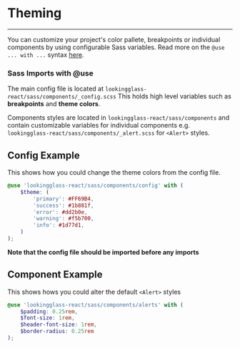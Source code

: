 
<Meta title="Introduction/Theming" />

# Theming

<hr />

You can customize your project's color pallete, breakpoints or individual components by using configurable Sass variables.
Read more on the `@use ... with ...` syntax [here](https://sass-lang.com/documentation/at-rules/use).

### Sass Imports with @use

The main config file is located at `lookingglass-react/sass/components/_config.scss`
This holds high level variables such as **breakpoints** and **theme colors**.

Components styles are located in `lookingglass-react/sass/components`
and contain customizable variables for individual components e.g. `lookingglass-react/sass/components/_alert.scss`
for `<Alert>` styles.

## Config Example

This shows how you could change the theme colors from the config file.

```scss
@use 'lookingglass-react/sass/components/config' with (
    $theme: (
        'primary': #FF69B4,
        'success': #1b881f,
        'error': #dd2b0e,
        'warning': #f5b700,
        'info': #1d77d1,
    )
);
```

**Note that the config file should be imported before any imports**

## Component Example

This shows hows you could alter the default `<Alert>` styles

```scss
@use 'lookingglass-react/sass/components/alerts' with (
    $padding: 0.25rem,
    $font-size: 1rem,
    $header-font-size: 1rem,
    $border-radius: 0.25rem
);
```
